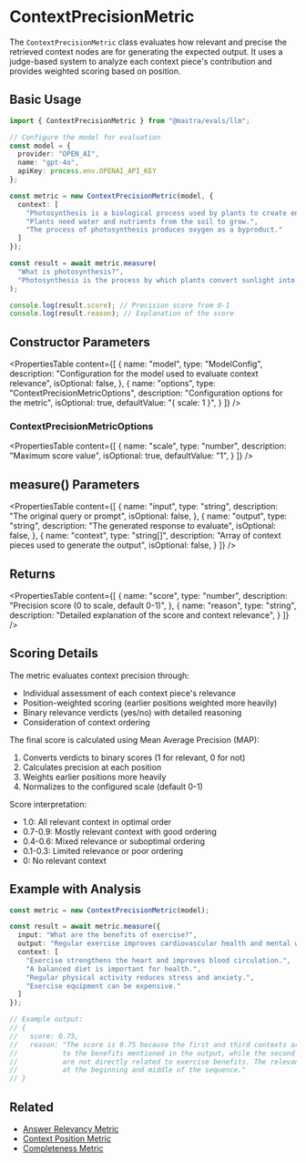 # ContextPrecisionMetric

The `ContextPrecisionMetric` class evaluates how relevant and precise the retrieved context nodes are for generating the expected output. It uses a judge-based system to analyze each context piece's contribution and provides weighted scoring based on position.

## Basic Usage

```typescript
import { ContextPrecisionMetric } from "@mastra/evals/llm";

// Configure the model for evaluation
const model = {
  provider: "OPEN_AI",
  name: "gpt-4o",
  apiKey: process.env.OPENAI_API_KEY
};

const metric = new ContextPrecisionMetric(model, {
  context: [
    "Photosynthesis is a biological process used by plants to create energy from sunlight.",
    "Plants need water and nutrients from the soil to grow.",
    "The process of photosynthesis produces oxygen as a byproduct."
  ]
});

const result = await metric.measure(
  "What is photosynthesis?",
  "Photosynthesis is the process by which plants convert sunlight into energy.",
);

console.log(result.score); // Precision score from 0-1
console.log(result.reason); // Explanation of the score
```

## Constructor Parameters

<PropertiesTable
  content={[
    {
      name: "model",
      type: "ModelConfig",
      description: "Configuration for the model used to evaluate context relevance",
      isOptional: false,
    },
    {
      name: "options",
      type: "ContextPrecisionMetricOptions",
      description: "Configuration options for the metric",
      isOptional: true,
      defaultValue: "{ scale: 1 }",
    }
  ]}
/>

### ContextPrecisionMetricOptions

<PropertiesTable
  content={[
    {
      name: "scale",
      type: "number",
      description: "Maximum score value",
      isOptional: true,
      defaultValue: "1",
    }
  ]}
/>

## measure() Parameters

<PropertiesTable
  content={[
    {
      name: "input",
      type: "string",
      description: "The original query or prompt",
      isOptional: false,
    },
    {
      name: "output",
      type: "string",
      description: "The generated response to evaluate",
      isOptional: false,
    },
    {
      name: "context",
      type: "string[]",
      description: "Array of context pieces used to generate the output",
      isOptional: false,
    }
  ]}
/>

## Returns

<PropertiesTable
  content={[
    {
      name: "score",
      type: "number",
      description: "Precision score (0 to scale, default 0-1)",
    },
    {
      name: "reason",
      type: "string",
      description: "Detailed explanation of the score and context relevance",
    }
  ]}
/>

## Scoring Details

The metric evaluates context precision through:
- Individual assessment of each context piece's relevance
- Position-weighted scoring (earlier positions weighted more heavily)
- Binary relevance verdicts (yes/no) with detailed reasoning
- Consideration of context ordering

The final score is calculated using Mean Average Precision (MAP):
1. Converts verdicts to binary scores (1 for relevant, 0 for not)
2. Calculates precision at each position
3. Weights earlier positions more heavily
4. Normalizes to the configured scale (default 0-1)

Score interpretation:
- 1.0: All relevant context in optimal order
- 0.7-0.9: Mostly relevant context with good ordering
- 0.4-0.6: Mixed relevance or suboptimal ordering
- 0.1-0.3: Limited relevance or poor ordering
- 0: No relevant context

## Example with Analysis

```typescript
const metric = new ContextPrecisionMetric(model);

const result = await metric.measure({
  input: "What are the benefits of exercise?",
  output: "Regular exercise improves cardiovascular health and mental wellbeing.",
  context: [
    "Exercise strengthens the heart and improves blood circulation.",
    "A balanced diet is important for health.",
    "Regular physical activity reduces stress and anxiety.",
    "Exercise equipment can be expensive."
  ]
});

// Example output:
// {
//   score: 0.75,
//   reason: "The score is 0.75 because the first and third contexts are highly relevant 
//           to the benefits mentioned in the output, while the second and fourth contexts 
//           are not directly related to exercise benefits. The relevant contexts are well-positioned 
//           at the beginning and middle of the sequence."
// }
```

## Related

- [Answer Relevancy Metric](./answer-relevancy)
- [Context Position Metric](./context-position)
- [Completeness Metric](./completeness) 